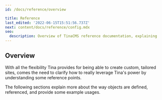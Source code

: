 ```yaml
---
id: /docs/reference/overview

title: Reference
last_edited: '2022-06-15T15:51:56.737Z'
next: content/docs/reference/config.mdx
seo:
  description: Overview of TinaCMS reference documentation, explaining object definitions, references, and example usages.
---
```


## Overview

With all the flexibility Tina provides for being able to create custom, tailored sites, comes the need to clarify how to really leverage Tina's power by understanding some reference points.

The following sections explain more about the way objects are defined, referenced, and provide some example usages.
